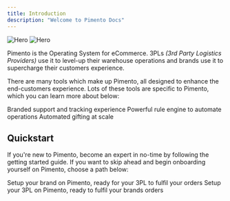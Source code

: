 ```yaml
---
title: Introduction
description: "Welcome to Pimento Docs"
---
```


<img className="block dark:hidden" src="/images/hero.svg" alt="Hero" />
<img className="hidden dark:block" src="/images/hero.svg" alt="Hero" />

Pimento is the Operating System for eCommerce. 3PLs _(3rd Party Logistics Providers)_ use it to level-up their warehouse operations and brands use it to supercharge their customers experience.

There are many tools which make up Pimento, all designed to enhance the end-customers experience. Lots of these tools are specific to Pimento, which you can learn more about below:

<CardGroup cols={3}>
  <Card title="Aftercare" icon="location-dot" href="/aftercare">
    Branded support and tracking experience
  </Card>
  <Card title="Workflows" icon="brain" href="/workflows">
    Powerful rule engine to automate operations
  </Card>
  <Card title="Gifting" icon="gift" href="/gifting">
    Automated gifting at scale
  </Card>
</CardGroup>

## Quickstart

If you're new to Pimento, become an expert in no-time by following the getting started guide. If you want to skip ahead and begin onboarding yourself on Pimento, choose a path below:

<CardGroup cols={2}>
  <Card title="I'm a Brand" icon="palette" href="/onboarding/brand">
    Setup your brand on Pimento, ready for your 3PL to fulfil your orders
  </Card>
  <Card title="I'm a 3PL" icon="warehouse" href="/onboarding/3pl">
    Setup your 3PL on Pimento, ready to fulfil your brands orders
  </Card>
</CardGroup>
